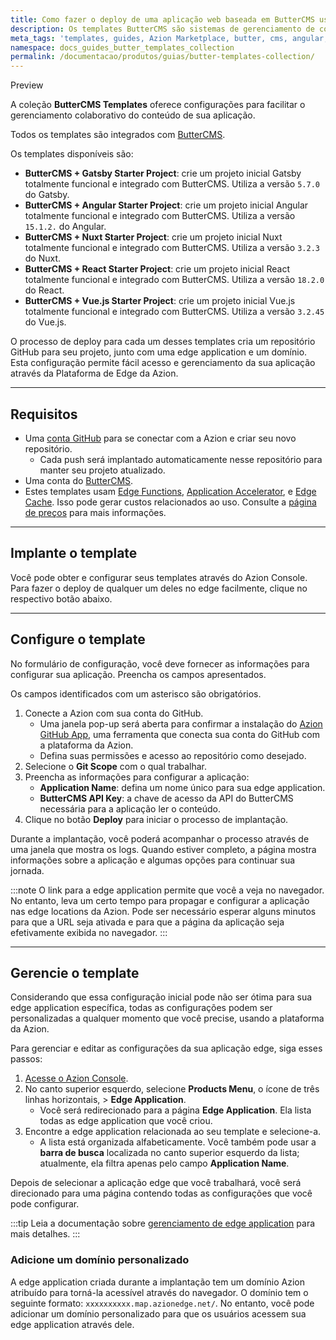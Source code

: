 ```yaml
---
title: Como fazer o deploy de uma aplicação web baseada em ButterCMS usando templates
description: Os templates ButterCMS são sistemas de gerenciamento de conteúdo headless para construir e gerenciar sites focados em conteúdo através de APIs.
meta_tags: 'templates, guides, Azion Marketplace, butter, cms, angular, gatsby, nuxt, react, vue'
namespace: docs_guides_butter_templates_collection
permalink: /documentacao/produtos/guias/butter-templates-collection/
---
```



<Tag severity="info" client:only="vue">
Preview
</Tag>

A coleção **ButterCMS Templates** oferece configurações para facilitar o gerenciamento colaborativo do conteúdo de sua aplicação.

Todos os templates são integrados com [ButterCMS](https://buttercms.com/).

Os templates disponíveis são:

- **ButterCMS + Gatsby Starter Project**: crie um projeto inicial Gatsby totalmente funcional e integrado com ButterCMS. Utiliza a versão `5.7.0` do Gatsby.
- **ButterCMS + Angular Starter Project**: crie um projeto inicial Angular totalmente funcional e integrado com ButterCMS. Utiliza a versão `15.1.2.` do Angular.
- **ButterCMS + Nuxt Starter Project**: crie um projeto inicial Nuxt totalmente funcional e integrado com ButterCMS. Utiliza a versão `3.2.3` do Nuxt.
- **ButterCMS + React Starter Project**: crie um projeto inicial React totalmente funcional e integrado com ButterCMS. Utiliza a versão `18.2.0` do React.
- **ButterCMS + Vue.js Starter Project**: crie um projeto inicial Vue.js totalmente funcional e integrado com ButterCMS. Utiliza a versão `3.2.45` do Vue.js.

O processo de deploy para cada um desses templates cria um repositório GitHub para seu projeto, junto com uma edge application e um domínio. Esta configuração permite fácil acesso e gerenciamento da sua aplicação através da Plataforma de Edge da Azion.

---

## Requisitos

- Uma [conta GitHub](https://github.com/signup) para se conectar com a Azion e criar seu novo repositório.
   - Cada push será implantado automaticamente nesse repositório para manter seu projeto atualizado.
- Uma conta do [ButterCMS](https://buttercms.com/).
- Estes templates usam [Edge Functions](/pt-br/documentacao/produtos/build/edge-application/edge-functions/), [Application Accelerator](/pt-br/documentacao/produtos/build/edge-application/application-accelerator/), e [Edge Cache](/pt-br/documentacao/produtos/build/edge-application/edge-cache/). Isso pode gerar custos relacionados ao uso. Consulte a [página de preços](/pt-br/documentacao/produtos/precos/) para mais informações.

---

## Implante o template

Você pode obter e configurar seus templates através do Azion Console. Para fazer o deploy de qualquer um deles no edge facilmente, clique no respectivo botão abaixo.

<LinkButton
  label="Implantar ButterCMS + Gatsby Starter Project"
  link="https://console.azion.com/create/buttercms/buttercms-gatsby-starter"
  icon="ai ai-azion"
  icon-pos="left"
/>
<LinkButton
  label="Implantar ButterCMS + Angular Starter Project"
  link="https://console.azion.com/create/buttercms/buttercms-angular-starter"
  icon="ai ai-azion"
  icon-pos="left"
/>
<LinkButton
  label="Implantar ButterCMS + Nuxt Starter Project/;."
  link="https://console.azion.com/create/buttercms/buttercms-nuxt-starter"
  icon="ai ai-azion"
  icon-pos="left"
/>
<LinkButton
  label="Implantar ButterCMS + React Starter Project"
  link="https://console.azion.com/create/buttercms/buttercms-react-starter"
  icon="ai ai-azion"
  icon-pos="left"
/>
<LinkButton
  label="Implantar ButterCMS + Vue.js Starter Project"
  link="https://console.azion.com/create/buttercms/buttercms-vue-starter"
  icon="ai ai-azion"
  icon-pos="left"
/>

---

## Configure o template

No formulário de configuração, você deve fornecer as informações para configurar sua aplicação. Preencha os campos apresentados.

Os campos identificados com um asterisco são obrigatórios.

1. Conecte a Azion com sua conta do GitHub.
   - Uma janela pop-up será aberta para confirmar a instalação do [Azion GitHub App](/pt-br/documentacao/produtos/guias/azion-github-app/), uma ferramenta que conecta sua conta do GitHub com a plataforma da Azion.
   - Defina suas permissões e acesso ao repositório como desejado.
2. Selecione o **Git Scope** com o qual trabalhar.
3. Preencha as informações para configurar a aplicação:
   - **Application Name**: defina um nome único para sua edge application.
   - **ButterCMS API Key**: a chave de acesso da API do ButterCMS necessária para a aplicação ler o conteúdo.
4. Clique no botão **Deploy** para iniciar o processo de implantação.

Durante a implantação, você poderá acompanhar o processo através de uma janela que mostra os logs. Quando estiver completo, a página mostra informações sobre a aplicação e algumas opções para continuar sua jornada.

:::note
O link para a edge application permite que você a veja no navegador. No entanto, leva um certo tempo para propagar e configurar a aplicação nas edge locations da Azion. Pode ser necessário esperar alguns minutos para que a URL seja ativada e para que a página da aplicação seja efetivamente exibida no navegador.
:::

---

## Gerencie o template

Considerando que essa configuração inicial pode não ser ótima para sua edge application específica, todas as configurações podem ser personalizadas a qualquer momento que você precise, usando a plataforma da Azion.

Para gerenciar e editar as configurações da sua aplicação edge, siga esses passos:

1. [Acesse o Azion Console](https://console.azion.com).
2. No canto superior esquerdo, selecione **Products Menu**, o ícone de três linhas horizontais, > **Edge Application**.
   - Você será redirecionado para a página **Edge Application**. Ela lista todas as edge application que você criou.
3. Encontre a edge application relacionada ao seu template e selecione-a.
   - A lista está organizada alfabeticamente. Você também pode usar a **barra de busca** localizada no canto superior esquerdo da lista; atualmente, ela filtra apenas pelo campo **Application Name**.

Depois de selecionar a aplicação edge que você trabalhará, você será direcionado para uma página contendo todas as configurações que você pode configurar.

:::tip
Leia a documentação sobre [gerenciamento de edge application](/pt-br/documentacao/produtos/build/edge-application/primeiros-passos/) para mais detalhes.
:::

### Adicione um domínio personalizado

A edge application criada durante a implantação tem um domínio Azion atribuído para torná-la acessível através do navegador. O domínio tem o seguinte formato: `xxxxxxxxxx.map.azionedge.net/`. No entanto, você pode adicionar um domínio personalizado para que os usuários acessem sua edge application através dele.


<LinkButton link="/pt-br/documentacao/produtos/guias/configurar-dominio/" label="Ir para o guia de configuração de domínio" severity="secondary" />
